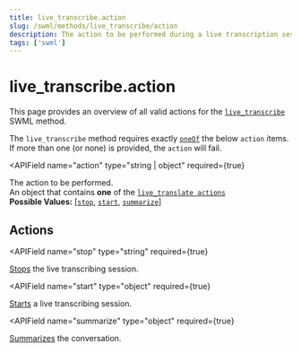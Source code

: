 ```yaml
---
title: live_transcribe.action
slug: /swml/methods/live_transcribe/action
description: The action to be performed during a live transcription session.
tags: ['swml']
---
```



# live_transcribe.action
This page provides an overview of all valid actions for the [`live_transcribe`](../) SWML method.

The `live_transcribe` method requires exactly [`oneOf`](https://json-schema.org/understanding-json-schema/reference/combining#oneOf)
the below `action` items. If more than one (or none) is provided, the `action` will fail.

<APIField
  name="action"
  type="string | object"
  required={true}
>
  The action to be performed.<br/>An object that contains **one** of the [`live_translate actions`](#actions)<br/>**Possible Values:** [[`stop`](./stop.mdx), [`start`](./start.mdx), [`summarize`](./summarize.mdx)]
</APIField>



## **Actions**

<APIField
  name="stop"
  type="string"
  required={true}
>
  [Stops](./stop.mdx) the live transcribing session.
</APIField>

<APIField
  name="start"
  type="object"
  required={true}
>
  [Starts](./start.mdx) a live transcribing session.
</APIField>

<APIField
  name="summarize"
  type="object"
  required={true}
>
  [Summarizes](./summarize.mdx) the conversation.
</APIField>
